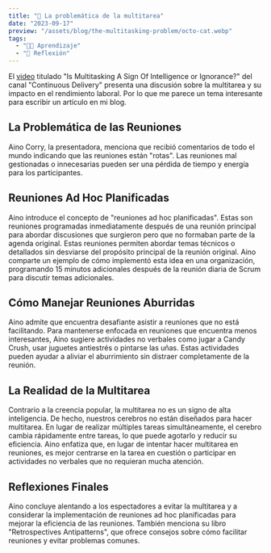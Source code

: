```yaml
---
title: "🐙 La problemática de la multitarea"
date: "2023-09-17"
preview: "/assets/blog/the-multitasking-problem/octo-cat.webp"
tags:
  - "👨‍💻 Aprendizaje"
  - "🧠 Reflexión"
---
```


El [video](https://www.youtube.com/watch?v=DV7R2nqCbLo) titulado "Is
Multitasking A Sign Of Intelligence or Ignorance?" del canal "Continuous
Delivery" presenta una discusión sobre la multitarea y su impacto en el
rendimiento laboral. Por lo que me parece un tema interesante para escribir un
artículo en mi blog.

## La Problemática de las Reuniones

Aino Corry, la presentadora, menciona que recibió comentarios de todo el mundo
indicando que las reuniones están "rotas". Las reuniones mal gestionadas o
innecesarias pueden ser una pérdida de tiempo y energía para los participantes.

## Reuniones Ad Hoc Planificadas

Aino introduce el concepto de "reuniones ad hoc planificadas". Estas son
reuniones programadas inmediatamente después de una reunión principal para
abordar discusiones que surgieron pero que no formaban parte de la agenda
original. Estas reuniones permiten abordar temas técnicos o detallados sin
desviarse del propósito principal de la reunión original. Aino comparte un
ejemplo de cómo implementó esta idea en una organización, programando 15 minutos
adicionales después de la reunión diaria de Scrum para discutir temas
adicionales.

## Cómo Manejar Reuniones Aburridas

Aino admite que encuentra desafiante asistir a reuniones que no está
facilitando. Para mantenerse enfocada en reuniones que encuentra menos
interesantes, Aino sugiere actividades no verbales como jugar a Candy Crush,
usar juguetes antiestrés o pintarse las uñas. Estas actividades pueden ayudar a
aliviar el aburrimiento sin distraer completamente de la reunión.

## La Realidad de la Multitarea

Contrario a la creencia popular, la multitarea no es un signo de alta
inteligencia. De hecho, nuestros cerebros no están diseñados para hacer
multitarea. En lugar de realizar múltiples tareas simultáneamente, el cerebro
cambia rápidamente entre tareas, lo que puede agotarlo y reducir su eficiencia.
Aino enfatiza que, en lugar de intentar hacer multitarea en reuniones, es mejor
centrarse en la tarea en cuestión o participar en actividades no verbales que no
requieran mucha atención.

## Reflexiones Finales

Aino concluye alentando a los espectadores a evitar la multitarea y a considerar
la implementación de reuniones ad hoc planificadas para mejorar la eficiencia de
las reuniones. También menciona su libro "Retrospectives Antipatterns", que
ofrece consejos sobre cómo facilitar reuniones y evitar problemas comunes.

